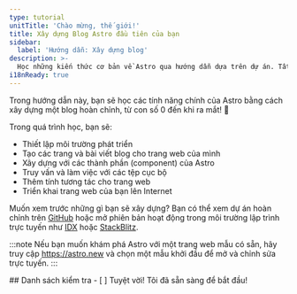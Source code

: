 ```yaml
---
type: tutorial
unitTitle: 'Chào mừng, thế giới!'
title: Xây dựng Blog Astro đầu tiên của bạn
sidebar:
  label: 'Hướng dẫn: Xây dựng blog'
description: >-
  Học những kiến thức cơ bản về Astro qua hướng dẫn dựa trên dự án. Tất cả những nền tảng bạn cần để bắt đầu!
i18nReady: true
---
```



<Lede> Trong hướng dẫn này, bạn sẽ học các tính năng chính của Astro bằng cách xây dựng một blog hoàn chỉnh, từ con số 0 đến khi ra mắt! 🚀 </Lede>

Trong quá trình học, bạn sẽ: 
- Thiết lập môi trường phát triển
- Tạo các trang và bài viết blog cho trang web của mình
- Xây dựng với các thành phần (component) của Astro
- Truy vấn và làm việc với các tệp cục bộ
- Thêm tính tương tác cho trang web
- Triển khai trang web của bạn lên Internet

Muốn xem trước những gì bạn sẽ xây dựng? Bạn có thể xem dự án hoàn chỉnh trên [GitHub](https://github.com/withastro/blog-tutorial-demo) hoặc mở phiên bản hoạt động trong môi trường lập trình trực tuyến như [IDX](https://idx.google.com/import?url=https:%2F%2Fgithub.com%2Fwithastro%2Fblog-tutorial-demo%2F) hoặc [StackBlitz](https://stackblitz.com/github/withastro/blog-tutorial-demo/tree/complete?file=src%2Fpages%2Findex.astro).


:::note
Nếu bạn muốn khám phá Astro với một trang web mẫu có sẵn, hãy truy cập https://astro.new và chọn một mẫu khởi đầu để mở và chỉnh sửa trực tuyến.
::: 


<Box icon="check-list">
## Danh sách kiểm tra

<Checklist>
- [ ] Tuyệt vời! Tôi đã sẵn sàng để bắt đầu!
</Checklist>
</Box>